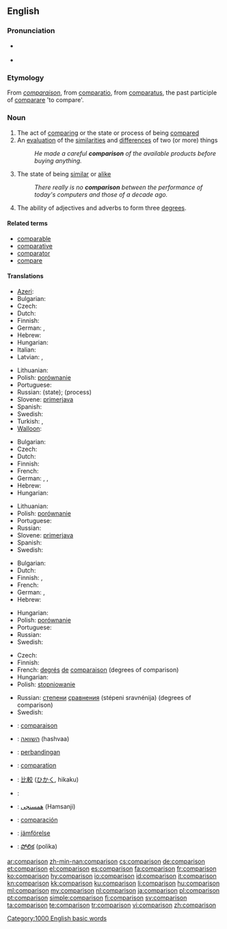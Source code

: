 ==English==
{{wikipedia|dab=comparison}}

===Pronunciation===
* {{a|US}} {{IPA|/kʌmˈpæɹɪsən/|/kʌmˈpɛɹɪsən/}}
* {{audio|en-us-comparison.ogg|Audio (US)}}

===Etymology===
From {{etyl|fro}} ''[[comparaison]]'', from {{etyl|la}} [[comparatio]], from [[comparatus]], the past participle of [[comparare]] 'to compare'.

===Noun===
{{en-noun}}

# The act of [[comparing]] or the state or process of being [[compared]]
# An [[evaluation]] of the [[similarities]] and [[difference]]s of two (or more) things
#: ''He made a careful '''comparison''' of the available products before buying anything.''
# The state of being [[similar]] or [[alike]]
#: ''There really is no '''comparison''' between the performance of today's computers and those of a decade ago.''
# {{grammar}} The ability of adjectives and adverbs to form three [[degree]]s.

====Related terms====
* [[comparable]]
* [[comparative]]
* [[comparator]]
* [[compare]]

====Translations====
{{trans-top|act of comparing or the state of being compared}}
* [[Azeri]]: {{t-|az|müqayisə|xs=Azeri}}
* Bulgarian: {{t+|bg|сравнение|n}}
* Czech: {{t-|cs|porovnání|n}}
* Dutch: {{t+|nl|vergelijking|f}}
* Finnish: {{t-|fi|vertailu}}
* German: {{t+|de|Vergleich|m}}, {{t+|de|Komparation|f}}
* Hebrew: {{t+|he|השוואה|f|tr=hashva'á}}
* Hungarian: {{t+|hu|összehasonlítás}}
* Italian: {{t-|it|comparazione}}
* Latvian: {{t|lv| salīdzināšana|f}}, {{t|lv|salīdzinājums|m}}
{{trans-mid}}
* Lithuanian: {{t|lt|lyginimas|m}}
* Polish: [[porównanie]] {{n}}
* Portuguese: {{t+|pt|comparação|f}}
* Russian: {{t+|ru|сравнение|n|tr=sravnénije}} (state); {{t+|ru|сравнивание|n|tr=srávnivanije}} (process)
* Slovene: [[primerjava]] {{f}}
* Spanish: {{t+|es|comparación|f}}
* Swedish: {{t|sv|jämförelse|c}}
* Turkish: {{t|tr|karşılaştırma}},  {{t|tr|mukayese}}
* [[Walloon]]: {{t|wa|rimetaedje|xs=Walloon}}
{{trans-bottom}}

{{trans-top|evaluation of the similarities and differences of two (or more) things}}
* Bulgarian: {{t+|bg|сравнение|n}}
* Czech: {{t-|cs|porovnání|n}}
* Dutch: {{t+|nl|vergelijking|f}}
* Finnish: {{t-|fi|vertailu}}
* French: {{t+|fr|comparaison|f}}
* German: {{t+|de|Vergleich|m}}, {{t+|de|Abgleich|m}}, {{t+|de|Gegenüberstellung|f}}
* Hebrew: {{t+|he|השוואה|tr=hashva'á}}
* Hungarian: {{t+|hu|összehasonlítás}}
{{trans-mid}}
* Lithuanian: {{t|lt|palyginimas|m}}
* Polish: [[porównanie]] {{n}}
* Portuguese: {{t+|pt|comparação|f}}
* Russian: {{t+|ru|сравнение|n|tr=sravnénije}}
* Slovene: [[primerjava]] {{f}}
* Spanish: {{t+|es|comparación|f}}
* Swedish: {{t|sv|jämförelse|c}}
{{trans-bottom}}

{{trans-top|state of being similar or alike}}
* Bulgarian: {{t|bg|сходство|n}}
* Dutch: {{t+|nl|gelijkenis}}
* Finnish: {{t-|fi|samanlaisuus}}, {{t-|fi|samankaltaisuus}}
* French: {{t+|fr|comparaison|f}}
* German: {{t+|de|Abgleich|m}},  {{t|de|Vergleichbarkeit|f}}
* Hebrew: {{t+|he|השוואה|f|tr=hashva'á}}
{{trans-mid}}
* Hungarian: {{t+|hu|hasonlóság}}
* Polish: [[porównanie]] {{n}}
* Portuguese: {{t+|pt|comparação|f}}
* Russian: {{t+|ru|сравнение|n|tr=sravnénije}}
* Swedish: {{t|sv|likhet|c}}
{{trans-bottom}}

{{trans-top|ability of adjectives and adverbs to form three degrees}}
* Czech: {{t-|cs|stupňování|n}}
* Finnish: {{t+|fi|komparaatio}}
* French: [[degré|degrés]] [[de]] [[comparaison]] (degrees of comparison)
* Hungarian: {{t-|hu|fokozás}}
* Polish: [[stopniowanie]] {{n}}
{{trans-mid}}
* Russian: [[степень|степени]] [[сравнение|сравнения]] (stépeni sravnénija) (degrees of comparison)
* Swedish: {{t|sv|komparation|c}}
{{trans-bottom}}

{{checktrans-top}}
* {{ttbc|fr}}: [[comparaison]] {{f}}
* {{ttbc|he}}: [[השוואה]] (hashvaa) {{f}}
* {{ttbc|id}}: [[banding|perbandingan]]
* {{ttbc|ia}}: [[comparation]]
* {{ttbc|ja}}: [[比較]] ([[ひかく]], hikaku)
{{trans-mid}}
* {{ttbc|ku}}: {{ku-Arab|[[به‌راورد]]}}
* {{ttbc|fa}}: [[همسنجی]] (Hamsanji)
* {{ttbc|es}}: [[comparación]] {{f}}
* {{ttbc|sv}}: [[jämförelse]]
* {{ttbc|te}}: [[పోలిక]] (polika)
{{trans-bottom}}

[[Category:1000 English basic words]]

[[ar:comparison]]
[[zh-min-nan:comparison]]
[[cs:comparison]]
[[de:comparison]]
[[et:comparison]]
[[el:comparison]]
[[es:comparison]]
[[fa:comparison]]
[[fr:comparison]]
[[ko:comparison]]
[[hy:comparison]]
[[io:comparison]]
[[id:comparison]]
[[it:comparison]]
[[kn:comparison]]
[[kk:comparison]]
[[ku:comparison]]
[[li:comparison]]
[[hu:comparison]]
[[ml:comparison]]
[[my:comparison]]
[[nl:comparison]]
[[ja:comparison]]
[[pl:comparison]]
[[pt:comparison]]
[[simple:comparison]]
[[fi:comparison]]
[[sv:comparison]]
[[ta:comparison]]
[[te:comparison]]
[[tr:comparison]]
[[vi:comparison]]
[[zh:comparison]]
